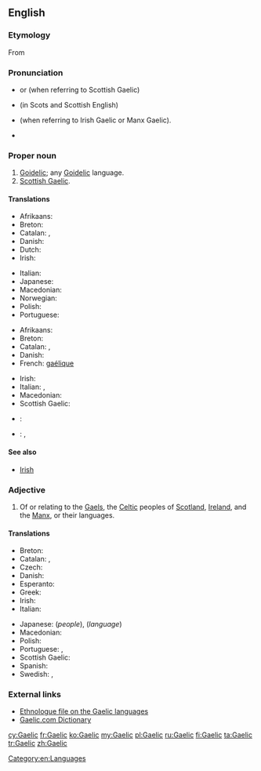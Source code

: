 {{wikipedia|dab=Gaelic}}
{{also|gaèlic}}
==English==

===Etymology===
From {{suffix|Gael|ic}}

===Pronunciation===
* {{IPA|/ɡɑːlɪk/}} or {{IPA|/ɡælɪk/}} (when referring to Scottish Gaelic)
* {{IPA|/ɡalɪk/}} (in Scots and Scottish English)
* {{IPA|/ɡeɪlɪk/}} (when referring to Irish Gaelic or Manx Gaelic).
* {{rhymes|eɪlɪk}}

===Proper noun===
{{en-proper noun}}

# [[Goidelic]]; any [[Goidelic]] language.
# [[Scottish Gaelic]].

====Translations====
{{trans-top|Goidelic}}
* Afrikaans: {{t-|af|Gaelies}}
* Breton: {{t+|br|gouezeleg|m}}
* Catalan: {{t-|ca|goidèlic|m}}, {{t-|ca|gaèlic|m}}
* Danish: {{t-|da|gælisk}}
* Dutch: {{t-|nl|Gaelisch|n}}
* Irish: {{t-|ga|Gaeilis|f}}
{{trans-mid}}
* Italian: {{t-|it|gaelico|m}}
* Japanese: {{t-|ja|ゲール語|tr=gēru-go}}
* Macedonian: {{t-|mk|гелски|m|tr=gélski}}
* Norwegian: {{t-|no|gælisk}}
* Polish: {{t+|pl|celt}}
* Portuguese: {{t+|pt|gaélico|m}}
{{trans-bottom}}

{{trans-top|any Goidelic language}}
* Afrikaans: {{t-|af|Gaelies}}
* Breton: {{t+|br|gouezeleg|m}}
* Catalan: {{t-|ca|goidèlic|m}}, {{t-|ca|gaèlic|m}}
* Danish: {{t-|da|gælisk}}
* French: [[gaélique]] {{m}}
{{trans-mid}}
* Irish: {{t+|ga|Gaeilge|f}}
* Italian: {{t-|it|gaelico|m}}, {{t+|it|lingua}} {{t-|it|gaelica|f}}
* Macedonian: {{t-|mk|гелски|m|tr=gélski}}
* Scottish Gaelic: {{t-|gd|Gàidhlig|f}}
{{trans-bottom}}

{{trans-see|Scottish Gaelic}}

{{checktrans}}
* {{ttbc|es}}: {{t+|es|gaélico|m}}
* {{ttbc|sv}}: {{t+|sv|gaeliska|c}}, {{t+|sv|gäliska|c}}

====See also====
* [[Irish]]

===Adjective===
{{en-adj|-}}

# Of or relating to the [[Gael]]s, the [[Celtic]] peoples of [[Scotland]], [[Ireland]], and the [[Manx]], or their languages.

====Translations====
{{trans-top|relating to the Gaels or their language}}
* Breton: {{t-|br|gouezel}}
* Catalan: {{t-|ca|goidèlic}}, {{t-|ca|gaèlic}}
* Czech: {{t-|cs|gaelský}}
* Danish: {{t-|da|gælisk}}
* Esperanto: {{t-|eo|gaela}}
* Greek: {{t-|el|γαελικός|tr=gaelikós|sc=Grek}}
* Irish: {{t-|ga|Gaelach}}
* Italian: {{t-|it|gaelico|m}}
{{trans-mid}}
* Japanese: {{t-|ja|ゲール族|tr=gēru-zoku}} (''people''), {{t-|ja|ゲール語|tr=gēru-go}} (''language'')
* Macedonian: {{t-|mk|гелски|m|tr=gélski}}
* Polish: {{t-|pl|celtycki}}
* Portuguese: {{t+|pt|gaélico|m}},  {{t-|pt|gaélica|f}}
* Scottish Gaelic: {{t-|gd|Gàidhlig}}
* Spanish: {{t+|es|gaélico}}
* Swedish: {{t+|sv|gaelisk}} , {{t+|sv|gälisk}}
{{trans-bottom}}

===External links===
* [http://www.ethnologue.com/show_family.asp?subid=90049 Ethnologue file on the Gaelic languages]
* [http://www.gaelic.com/ Gaelic.com Dictionary]

[[Category:en:Languages]]

[[cy:Gaelic]]
[[fr:Gaelic]]
[[ko:Gaelic]]
[[my:Gaelic]]
[[pl:Gaelic]]
[[ru:Gaelic]]
[[fi:Gaelic]]
[[ta:Gaelic]]
[[tr:Gaelic]]
[[zh:Gaelic]]